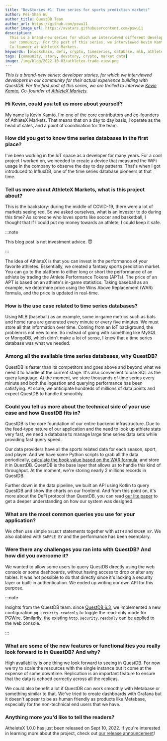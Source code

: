 ```yaml
---
title: "DevStories #1: Time series for sports prediction markets"
author: Pei-Shan Wu
author_title: QuestDB Team
author_url: https://github.com/pswu11
author_image_url: https://avatars.githubusercontent.com/pswu11
description:
  This is a brand-new series for which we interviewed different developers in
  our community. For the post of this series, we interviewed Kevin Kamto,
  Co-founder at AthleteX Markets.
keywords: [blockchain, defi, crypto, timeseries, database, mlb, athletex]
tags: [community, story, devstory, crypto, market data]
image: /img/blog/2022-10-03/athletex-trade-view.png
---
```



_This is a brand-new series: developer stories, for which we interviewed
developers in our community for their actual experience building with QuestDB.
For the first post of this series, we are thrilled to interview
[Kevin Kamto](https://www.linkedin.com/in/kevin-kamto/), Co-founder at
[AthleteX Markets](https://www.athletex.io/)._

<!--truncate-->

### Hi Kevin, could you tell us more about yourself?

My name is Kevin Kamto. I'm one of the core contributors and co-founders of
AthleteX Markets. That means that on a day to day basis, I operate as the head
of sales, and a point of coordination for the team.

### How did you get to know time series databases in the first place?

I've been working in the IoT space as a developer for many years. For a cool
project I worked on, we needed to create a device that measured the WiFi usage
in the company to observe the day to day patterns. That's when I got introduced
to InfluxDB, one of the time series database pioneers at that time.

### Tell us more about AthleteX Markets, what is this project about?

This is the backstory: during the middle of COVID-19, there were a lot of
markets seeing red. So we asked ourselves, what is an investor to do during this
time? As someone who loves sports like soccer and basketball, I thought that if
I could put my money towards an athlete, I could keep it safe.

:::note

This blog post is not investment advice. 😇

:::

The idea of AthleteX is that you can invest in the performance of your favorite
athletes. Essentially, we created a fantasy sports prediction market. You can go
to the platform to either long or short the performance of an athlete by trading
the Athlete Performance Tokens (APTs). The price of an APT is based on an
athlete's in-game statistics. Taking baseball as an example, we determine price
using the Wins Above Replacement (WAR) formula, and the price is updated in
real-time.

<Screenshot
  alt="the dashboard reflecting real-time athlete performance and the prices
associated"
  title="The dashboard reflecting real-time athlete performance and the prices
associated."
  height={360}
  src="/img/blog/2022-10-03/athletex-trade-view.png"
  width={650}
/>

<Screenshot
  alt="the real-time pricing chart of longing Carlos Correa, an MLB athlete."
  title="The real-time pricing chart of longing Carlos Correa, an MLB athlete."
  height={360}
  src="/img/blog/2022-10-03/athletex-carlos-correa.png"
  width={650}
/>

### How is the use case related to time series databases?

Using MLB (baseball) as an example, some in-game metrics such as bats and home
runs are generated every minute or every five minutes. We must store all that
information over time. Coming from an IoT background, the problem is not new to
me. So instead of going with something like MySQL or MongoDB, which didn't make
a lot of sense, I knew that a time series database was what we needed.

### Among all the available time series databases, why QuestDB?

QuestDB is faster than its competitors and goes above and beyond what we need it
to handle at the current stage. It's also convenient to use SQL as the query
language. At the moment, we store thousands of time series every minute and both
the ingestion and querying performance has been satisfying. At scale, we
anticipate hundreds of millions of data points and expect QuestDB to handle it
smoothly.

### Could you tell us more about the technical side of your use case and how QuestDB fits in?

QuestDB is the core foundation of our entire backend infrastructure. Due to the
feed-type nature of our application and the need to look up athlete stats very
fast, we need a database to manage large time series data sets while providing
fast query speed.

Our data providers have all the sports related data for each season, sport, and
player. And we have some Python scripts to grab all the data periodically,
[calculate the book value based on the WAR formula](https://athletex-markets.gitbook.io/athletex-huddle/start-here/litepaper/apt-price-ids),
and store it in QuestDB. QuestDB is the base layer that allows us to handle this
kind of throughput. At the moment, we're storing nearly 2 millions records in
QuestDB.

Further down in the data pipeline, we built an API using Kotlin to query QuestDB
and show the charts on our frontend. And from this point on, it's more about the
DeFi protocol than QuestDB, you can read
[our lite paper](https://athletex-markets.gitbook.io/athletex-huddle/start-here/litepaper)
to get a deeper understanding on how our system was designed.

<Screenshot
  alt="An abstract diagram explaining AthleteX's architecture."
  title="An abstract diagram explaining AthleteX's architecture."
  height={360}
  src="/img/blog/2022-10-03/athletex-concept.png"
  width={650}
/>

### What are the most common queries you use for your application?

We often use simple `SELECT` statements together with `WITH` and `ORDER BY`. We
also dabbled with `SAMPLE BY` and the performance has been exemplary.

### Were there any challenges you ran into with QuestDB? And how did you overcome it?

We wanted to allow some users to query QuestDB directly using the web console or
some dashboards, without having access to drop or alter any tables. It was not
possible to do that directly since it's lacking a security layer or built-in
authentication. We ended up writing our own API for this purpose.

:::note

Insights from the QuestDB team: since
[QuestDB 6.3](https://github.com/questdb/questdb/releases/tag/6.3), we
implemented a new configuration `pg.security.readonly` to toggle the read-only
mode for PGWire. Similarily, the existing `http.security.readonly` can be
applied to the web console.

:::

### What are some of the new features or functionalities you really look forward to in QuestDB? And why?

High availability is one thing we look forward to seeing in QuestDB. For now we
try to scale the resources with the single instance but it come at the expense
of some downtime. Replication is an important feature to ensure that the data is
echoed correctly across all the replicas.

We could also benefit a lot if QuestDB can work smoothly with Metabase or
something similar to that. We've tried to create dashboards with Grafana but it
doesn't appear to be as human friendly as products like Metabase, especially for
the non-technical end users that we have.

### Anything more you'd like to tell the readers?

AtheleteX 1.0.0 has just been released on Sept 10, 2022. If you're interested in
learning more about the project, check out
[our release announcement](https://athletexmarkets.medium.com/athletex-1-0-0-mainnet-launch-63b1ca37bc68)!

